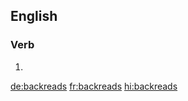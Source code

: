 ==English==

===Verb===
{{head|en|verb form}}

# {{en-third-person singular of|backread}}

[[de:backreads]]
[[fr:backreads]]
[[hi:backreads]]